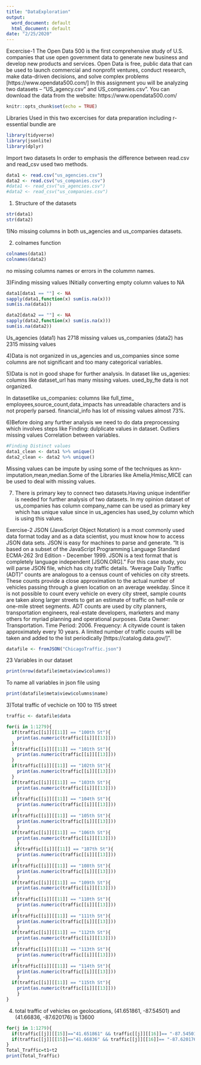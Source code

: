 ---
title: "DataExploration"
output:
  word_document: default
  html_document: default
date: "2/25/2020"
---

Excercise-1
The Open Data 500 is the first comprehensive study of U.S. companies that use open government data to
generate new business and develop new products and services. Open Data is free, public data that can be
used to launch commercial and nonprofit ventures, conduct research, make data-driven decisions, and solve
complex problems [https://www.opendata500.com/]
In this assignment you will be analyzing two datasets – “US_agency.csv” and US_companies.csv”. You
can download the data from the website:
https://www.opendata500.com/
```{r setup, include=FALSE}
knitr::opts_chunk$set(echo = TRUE)
```

Libraries Used in this two excercises for data preparation including r-essential bundle are
```{r}
library(tidyverse)
library(jsonlite)
library(dplyr)
```

Import two datasets
In order to emphasis the difference between read.csv and read_csv used two methods.
```{r}
data1 <- read.csv("us_agencies.csv")
data2 <- read.csv("us_companies.csv")
#data1 <- read_csv("us_agencies.csv")
#data2 <- read_csv("us_companies.csv")
```

1) Structure of the datasets
```{r}
str(data1)
str(data2)
```
1)No missing columns in both us_agencies and us_companies datasets.

2) colnames function
```{r}
colnames(data1)
colnames(data2)
```

no missing columns names or errors in the colummn names.

3)Finding missing values
INitially converting empty column values to NA
```{r}
data1[data1 == ""] <- NA
sapply(data1,function(x) sum(is.na(x)))
sum(is.na(data1))

data2[data2 == ""] <- NA
sapply(data2,function(x) sum(is.na(x)))
sum(is.na(data2))
```
Us_agencies (data1) has  2718 missing values
us_companies (data2) has 2315 missing values

4)Data is not organized in us_agencies and us_companies since some columns are not significant and too many categorical variables.  

5)Data is not in good shape for further analysis.
In dataset like us_agenies: 
columns like dataset_url has many missing values.
used_by_fte data is not organized.

In datasetlike us_companies: 
columns like full_time_ employees,source_count,data_impacts has unreadable characters and is not properly parsed.
financial_info has lot of missing values almost 73%.


6)Before doing any further analysis we need to do data preprocessing which involves steps like 
Finding:
dulplicate values in dataset.
Outliers
missing values 
Correlation between variables.

```{r}
#Finding Distinct values
data1_clean <- data1 %>% unique()
data2_clean <- data2 %>% unique()
```

Missing values can be impute by using some of the techniques as knn-imputation,mean,median.Some of the Libraries like Amelia,Hmisc,MICE can be used to deal with missing values.

7) There is primary key to connect two datasets.Having unique indentifier is needed for further analysis of two datasets.
In my opinion dataset of us_companies has column company_name can be used as primary key which has unique value since in us_agencies has used_by column which is using this values.


Exercise-2
JSON (JavaScript Object Notation) is a most commonly used data format today and as a data scientist, you
must know how to access JSON data sets. JSON is easy for machines to parse and generate. “It is based on
a subset of the JavaScript Programming Language Standard ECMA-262 3rd Edition - December 1999.
JSON is a text format that is completely language independent [JSON.ORG].”
For this case study, you will parse JSON file, which has city traffic details. “Average Daily Traffic (ADT)”
counts are analogous to a census count of vehicles on city streets. These counts provide a close
approximation to the actual number of vehicles passing through a given location on an average weekday.
Since it is not possible to count every vehicle on every city street, sample counts are taken along larger
streets to get an estimate of traffic on half-mile or one-mile street segments. ADT counts are used by city
planners, transportation engineers, real-estate developers, marketers and many others for myriad planning
and operational purposes. Data Owner: Transportation. Time Period: 2006. Frequency: A citywide count is taken approximately every 10 years. A limited number of traffic counts will be taken and added to the list periodically [https://catalog.data.gov/]”.
```{r}
datafile <- fromJSON("ChicagoTraffic.json")

```

 23 Variables in our dataset
```{r}
print(nrow(datafile$meta$view$columns))
```

To name all variables in json file using 
```{r}
print(datafile$meta$view$columns$name)
```


3)Total traffic of vechicle on 100 to 115 street
```{r}
traffic <- datafile$data

for(i in 1:1279){
  if(traffic[[i]][[11]] == "100th St"){
    print(as.numeric(traffic[[i]][[13]]))
  }
  if(traffic[[i]][[11]] == "101th St"){
    print(as.numeric(traffic[[i]][[13]]))
  }
  if(traffic[[i]][[11]] == "102th St"){
    print(as.numeric(traffic[[i]][[13]]))
  }
  if(traffic[[i]][[11]] == "103th St"){
    print(as.numeric(traffic[[i]][[13]]))
    }
  if(traffic[[i]][[11]] == "104th St"){
    print(as.numeric(traffic[[i]][[13]]))
    }
  if(traffic[[i]][[11]] == "105th St"){
    print(as.numeric(traffic[[i]][[13]]))
    }
  if(traffic[[i]][[11]] == "106th St"){
    print(as.numeric(traffic[[i]][[13]]))
    }
   if(traffic[[i]][[11]] == "107th St"){
    print(as.numeric(traffic[[i]][[13]]))
    }
  if(traffic[[i]][[11]] == "108th St"){
    print(as.numeric(traffic[[i]][[13]]))
    }
  if(traffic[[i]][[11]] == "109th St"){
    print(as.numeric(traffic[[i]][[13]]))
    }
  if(traffic[[i]][[11]] == "110th St"){
    print(as.numeric(traffic[[i]][[13]]))
    }
  if(traffic[[i]][[11]] == "111th St"){
    print(as.numeric(traffic[[i]][[13]]))
    }
  if(traffic[[i]][[11]] == "112th St"){
    print(as.numeric(traffic[[i]][[13]]))
    }
  if(traffic[[i]][[11]] == "113th St"){
    print(as.numeric(traffic[[i]][[13]]))
    }
  if(traffic[[i]][[11]] == "114th St"){
    print(as.numeric(traffic[[i]][[13]]))
    }
  if(traffic[[i]][[11]] == "115th St"){
    print(as.numeric(traffic[[i]][[13]]))
    }
}
```

4) total traffic of vehicles on geolocations, (41.651861, -87.54501) and (41.66836, -87.620176) is 13600
```{r}
for(j in 1:1279){
  if(traffic[[j]][[15]]=="41.651861" && traffic[[j]][[16]]== "-87.54501"){t1<-as.numeric(traffic[[j]][[13]])}
  if(traffic[[j]][[15]]=="41.66836" && traffic[[j]][[16]]== "-87.620176"){t2<-as.numeric(traffic[[j]][[13]])}
}
Total_Traffic=t1+t2
print(Total_Traffic)
```


